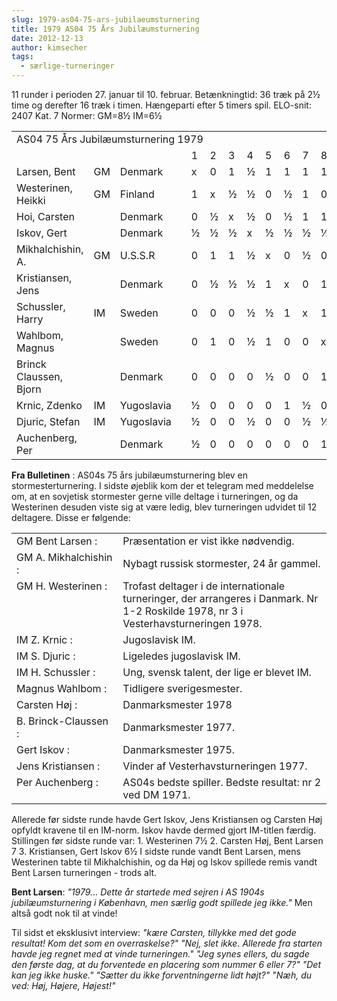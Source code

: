 ```yaml
---
slug: 1979-as04-75-ars-jubilaeumsturnering
title: 1979 AS04 75 Års Jubilæumsturnering
date: 2012-12-13
author: kimsecher
tags:
  - særlige-turneringer
---
```

11 runder i perioden 27. januar til 10. februar.
Betænkningtid: 36 træk på 2½ time og derefter 16 træk i timen. Hængeparti efter 5 timers spil.
ELO-snit: 2407 Kat. 7
Normer: GM=8½ IM=6½
<div>
<table cellspacing="0">
<tbody>
<tr>
<td colspan="18" align="left">AS04 75 Års Jubilæumsturnering 1979</td>
</tr>
<tr>
<td></td>
<td></td>
<td></td>
<td></td>
<td>1</td>
<td>2</td>
<td>3</td>
<td>4</td>
<td>5</td>
<td>6</td>
<td>7</td>
<td>8</td>
<td>9</td>
<td>10</td>
<td>11</td>
<td>12</td>
<td></td>
<td>=</td>
</tr>
<tr>
<td>Larsen, Bent</td>
<td>GM</td>
<td>Denmark</td>
<td></td>
<td>x</td>
<td>0</td>
<td>1</td>
<td>½</td>
<td>1</td>
<td>1</td>
<td>1</td>
<td>1</td>
<td>1</td>
<td>½</td>
<td>½</td>
<td>½</td>
<td></td>
<td>8</td>
</tr>
<tr>
<td>Westerinen, Heikki</td>
<td>GM</td>
<td>Finland</td>
<td></td>
<td>1</td>
<td>x</td>
<td>½</td>
<td>½</td>
<td>0</td>
<td>½</td>
<td>1</td>
<td>0</td>
<td>1</td>
<td>1</td>
<td>1</td>
<td>1</td>
<td></td>
<td>7½</td>
</tr>
<tr>
<td>Hoi, Carsten</td>
<td></td>
<td>Denmark</td>
<td></td>
<td>0</td>
<td>½</td>
<td>x</td>
<td>½</td>
<td>0</td>
<td>½</td>
<td>1</td>
<td>1</td>
<td>1</td>
<td>1</td>
<td>1</td>
<td>1</td>
<td></td>
<td>7½</td>
</tr>
<tr>
<td>Iskov, Gert</td>
<td></td>
<td>Denmark</td>
<td></td>
<td>½</td>
<td>½</td>
<td>½</td>
<td>x</td>
<td>½</td>
<td>½</td>
<td>½</td>
<td>½</td>
<td>1</td>
<td>1</td>
<td>½</td>
<td>1</td>
<td></td>
<td>7</td>
</tr>
<tr>
<td>Mikhalchishin, A.</td>
<td>GM</td>
<td>U.S.S.R</td>
<td></td>
<td>0</td>
<td>1</td>
<td>1</td>
<td>½</td>
<td>x</td>
<td>0</td>
<td>½</td>
<td>0</td>
<td>½</td>
<td>1</td>
<td>1</td>
<td>1</td>
<td></td>
<td>6½</td>
</tr>
<tr>
<td>Kristiansen, Jens</td>
<td></td>
<td>Denmark</td>
<td></td>
<td>0</td>
<td>½</td>
<td>½</td>
<td>½</td>
<td>1</td>
<td>x</td>
<td>0</td>
<td>1</td>
<td>1</td>
<td>0</td>
<td>1</td>
<td>1</td>
<td></td>
<td>6½</td>
</tr>
<tr>
<td>Schussler, Harry</td>
<td>IM</td>
<td>Sweden</td>
<td></td>
<td>0</td>
<td>0</td>
<td>0</td>
<td>½</td>
<td>½</td>
<td>1</td>
<td>x</td>
<td>1</td>
<td>1</td>
<td>½</td>
<td>½</td>
<td>1</td>
<td></td>
<td>6</td>
</tr>
<tr>
<td>Wahlbom, Magnus</td>
<td></td>
<td>Sweden</td>
<td></td>
<td>0</td>
<td>1</td>
<td>0</td>
<td>½</td>
<td>1</td>
<td>0</td>
<td>0</td>
<td>x</td>
<td>0</td>
<td>1</td>
<td>½</td>
<td>0</td>
<td></td>
<td>4</td>
</tr>
<tr>
<td>Brinck Claussen, Bjorn</td>
<td></td>
<td>Denmark</td>
<td></td>
<td>0</td>
<td>0</td>
<td>0</td>
<td>0</td>
<td>½</td>
<td>0</td>
<td>0</td>
<td>1</td>
<td>x</td>
<td>½</td>
<td>1</td>
<td>1</td>
<td></td>
<td>4</td>
</tr>
<tr>
<td>Krnic, Zdenko</td>
<td>IM</td>
<td>Yugoslavia</td>
<td></td>
<td>½</td>
<td>0</td>
<td>0</td>
<td>0</td>
<td>0</td>
<td>1</td>
<td>½</td>
<td>0</td>
<td>½</td>
<td>x</td>
<td>½</td>
<td>1</td>
<td></td>
<td>4</td>
</tr>
<tr>
<td>Djuric, Stefan</td>
<td>IM</td>
<td>Yugoslavia</td>
<td></td>
<td>½</td>
<td>0</td>
<td>0</td>
<td>½</td>
<td>0</td>
<td>0</td>
<td>½</td>
<td>½</td>
<td>0</td>
<td>½</td>
<td>x</td>
<td>1</td>
<td></td>
<td>3½</td>
</tr>
<tr>
<td>Auchenberg, Per</td>
<td></td>
<td>Denmark</td>
<td></td>
<td>½</td>
<td>0</td>
<td>0</td>
<td>0</td>
<td>0</td>
<td>0</td>
<td>0</td>
<td>1</td>
<td>0</td>
<td>0</td>
<td>0</td>
<td>x</td>
<td></td>
<td>1½</td>
</tr>
</tbody>
</table>
<strong>Fra Bulletinen</strong> :
AS04s 75 års jubilæumsturnering blev en stormesterturnering. I sidste øjeblik kom der et telegram med meddelelse om, at en sovjetisk stormester gerne ville deltage i turneringen, og da Westerinen desuden viste sig at være ledig, blev turneringen udvidet til 12 deltagere. Disse er følgende:
<table width="700">
<tbody>
<tr>
<td width="24%">GM Bent Larsen :</td>
<td width="47%">Præsentation er vist ikke nødvendig.</td>
</tr>
<tr>
<td width="24%">GM A. Mikhalchishin :</td>
<td width="47%">Nybagt russisk stormester, 24 år gammel.</td>
</tr>
<tr>
<td valign="TOP" width="24%">GM H. Westerinen :</td>
<td width="47%">Trofast deltager i de internationale turneringer, der arrangeres i Danmark. Nr 1-2 Roskilde 1978, nr 3 i Vesterhavsturneringen 1978.</td>
</tr>
<tr>
<td width="24%">IM Z. Krnic :</td>
<td width="47%">Jugoslavisk IM.</td>
</tr>
<tr>
<td width="24%">IM S. Djuric :</td>
<td width="47%">Ligeledes jugoslavisk IM.</td>
</tr>
<tr>
<td width="24%">IM H. Schussler :</td>
<td width="47%">Ung, svensk talent, der lige er blevet IM.</td>
</tr>
<tr>
<td width="24%">Magnus Wahlbom :</td>
<td width="47%">Tidligere sverigesmester.</td>
</tr>
<tr>
<td width="24%">Carsten Høj :</td>
<td width="47%">Danmarksmester 1978</td>
</tr>
<tr>
<td width="24%">B. Brinck-Claussen :</td>
<td width="47%">Danmarksmester 1977.</td>
</tr>
<tr>
<td width="24%">Gert Iskov :</td>
<td width="47%">Danmarksmester 1975.</td>
</tr>
<tr>
<td width="24%">Jens Kristiansen :</td>
<td width="47%">Vinder af Vesterhavsturneringen 1977.</td>
</tr>
<tr>
<td valign="TOP" width="24%">Per Auchenberg :</td>
<td width="47%">AS04s bedste spiller. Bedste resultat: nr 2 ved DM 1971.</td>
</tr>
</tbody>
</table>
Allerede før sidste runde havde Gert Iskov, Jens Kristiansen og Carsten Høj opfyldt kravene til en IM-norm. Iskov havde dermed gjort IM-titlen færdig.
Stillingen før sidste runde var:
1. Westerinen 7½
2. Carsten Høj, Bent Larsen 7
3. Kristiansen, Gert Iskov 6½
I sidste runde vandt Bent Larsen, mens Westerinen tabte til Mikhalchishin, og da Høj og Iskov spillede remis vandt Bent Larsen turneringen - trods alt.

<strong>Bent Larsen</strong>: <em>"1979... Dette år startede med sejren i AS 1904s jubilæumsturnering i København, men særlig godt spillede jeg ikke."</em>
Men altså godt nok til at vinde!

Til sidst et eksklusivt interview:
<em>"kære Carsten, tillykke med det gode resultat! Kom det som en overraskelse?"
"Nej, slet ikke. Allerede fra starten havde jeg regnet med at vinde turneringen."
"Jeg synes ellers, du sagde den første dag, at du forventede en placering som nummer 6 eller 7?"
"Det kan jeg ikke huske."
"Sætter du ikke forventningerne lidt højt?"
"Næh, du ved: Høj, Højere, Højest!"</em>

</div>
